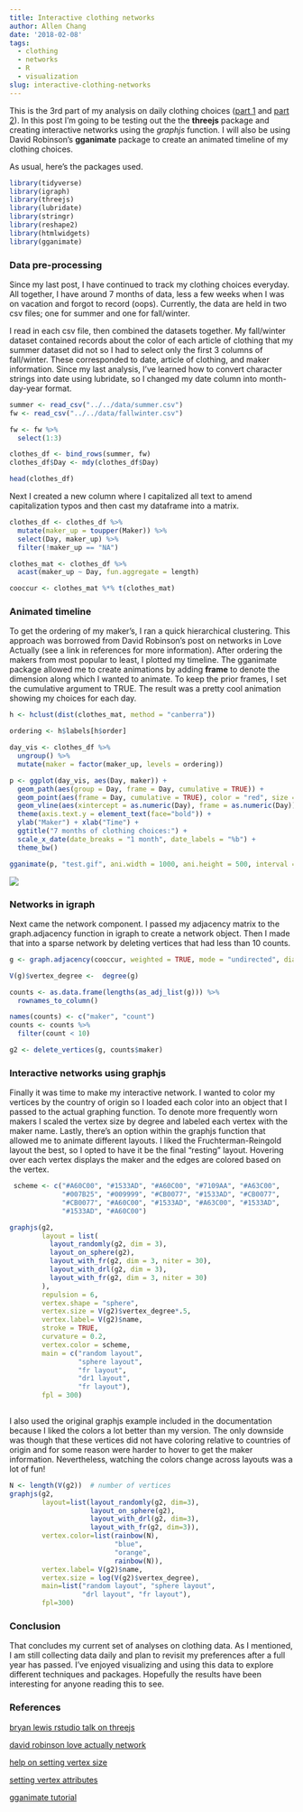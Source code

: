 ```yaml
---
title: Interactive clothing networks
author: Allen Chang
date: '2018-02-08'
tags:
  - clothing
  - networks
  - R
  - visualization
slug: interactive-clothing-networks
---
```


This is the 3rd part of my analysis on daily clothing choices ([part 1](https://functionallydefined.netlify.com/posts/daily_wear/) and [part 2](https://functionallydefined.netlify.com/posts/daily_clothing_network/)). In this post I'm going to be testing out the the **threejs** package and creating interactive networks using the *graphjs* function. I will also be using David Robinson's **gganimate** package to create an animated timeline of my clothing choices. 

As usual, here's the packages used. 

```r
library(tidyverse)
library(igraph)
library(threejs)
library(lubridate)
library(stringr)
library(reshape2)
library(htmlwidgets)
library(gganimate)
```

### Data pre-processing

Since my last post, I have continued to track my clothing choices everyday. All together, I have around 7 months of data, less a few weeks when I was on vacation and forgot to record (oops). Currently, the data are held in two csv files; one for summer and one for fall/winter. 

I read in each csv file, then combined the datasets together. My fall/winter dataset contained records about the color of each article of clothing that my summer dataset did not so I had to select only the first 3 columns of fall/winter. These corresponded to date, article of clothing, and maker information. Since my last analysis, I've learned how to convert character strings into date using lubridate, so I changed my date column into month-day-year format. 

```r
summer <- read_csv("../../data/summer.csv")
fw <- read_csv("../../data/fallwinter.csv")

fw <- fw %>%
  select(1:3)

clothes_df <- bind_rows(summer, fw)
clothes_df$Day <- mdy(clothes_df$Day)
```

```r
head(clothes_df)
```

Next I created a new column where I capitalized all text to amend capitalization typos and then cast my dataframe into a matrix. 

```r
clothes_df <- clothes_df %>%
  mutate(maker_up = toupper(Maker)) %>%
  select(Day, maker_up) %>%
  filter(!maker_up == "NA")

clothes_mat <- clothes_df %>%
  acast(maker_up ~ Day, fun.aggregate = length)

cooccur <- clothes_mat %*% t(clothes_mat)
```

### Animated timeline 

To get the ordering of my maker's, I ran a quick hierarchical clustering. This approach was borrowed from David Robinson's post on networks in Love Actually (see a link in references for more information). After ordering the makers from most popular to least, I plotted my timeline. The gganimate package allowed me to create animations by adding **frame** to denote the dimension along which I wanted to animate. To keep the prior frames, I set the cumulative argument to TRUE. The result was a pretty cool animation showing my choices for each day.

```r

h <- hclust(dist(clothes_mat, method = "canberra"))

ordering <- h$labels[h$order]

day_vis <- clothes_df %>%
  ungroup() %>%
  mutate(maker = factor(maker_up, levels = ordering)) 

p <- ggplot(day_vis, aes(Day, maker)) +
  geom_path(aes(group = Day, frame = Day, cumulative = TRUE)) +
  geom_point(aes(frame = Day, cumulative = TRUE), color = "red", size = 1) +
  geom_vline(aes(xintercept = as.numeric(Day), frame = as.numeric(Day)), lty = 2, color = "black") +
  theme(axis.text.y = element_text(face="bold")) + 
  ylab("Maker") + xlab("Time") +
  ggtitle("7 months of clothing choices:") +
  scale_x_date(date_breaks = "1 month", date_labels = "%b") +
  theme_bw()

gganimate(p, "test.gif", ani.width = 1000, ani.height = 500, interval = 0.3)
```

![](../../static/images/timeline.gif)

### Networks in igraph

Next came the network component. I passed my adjacency matrix to the graph.adjacency function in igraph to create a network object. Then I made that into a sparse network by deleting vertices that had less than 10 counts. 

```r
g <- graph.adjacency(cooccur, weighted = TRUE, mode = "undirected", diag = FALSE)

V(g)$vertex_degree <-  degree(g)

counts <- as.data.frame(lengths(as_adj_list(g))) %>%
  rownames_to_column()

names(counts) <- c("maker", "count")
counts <- counts %>%
  filter(count < 10)

g2 <- delete_vertices(g, counts$maker)
```

### Interactive networks using graphjs

Finally it was time to make my interactive network. I wanted to color my vertices by the country of origin so I loaded each color into an object that I passed to the actual graphing function. To denote more frequently worn makers I scaled the vertex size by degree and labeled each vertex with the maker name. Lastly, there's an option within the graphjs function that allowed me to animate different layouts. I liked the Fruchterman-Reingold layout the best, so I opted to have it be the final "resting" layout. Hovering over each vertex displays the maker and the edges are colored based on the vertex. 

```r
 scheme <- c("#A60C00", "#1533AD", "#A60C00", "#7109AA", "#A63C00",
             "#007B25", "#009999", "#CB0077", "#1533AD", "#CB0077",
             "#CB0077", "#A60C00", "#1533AD", "#A63C00", "#1533AD",
             "#1533AD", "#A60C00")

graphjs(g2, 
        layout = list(
          layout_randomly(g2, dim = 3),
          layout_on_sphere(g2),
          layout_with_fr(g2, dim = 3, niter = 30),
          layout_with_drl(g2, dim = 3),
          layout_with_fr(g2, dim = 3, niter = 30)
        ),
        repulsion = 6, 
        vertex.shape = "sphere",
        vertex.size = V(g2)$vertex_degree*.5,
        vertex.label= V(g2)$name,
        stroke = TRUE,
        curvature = 0.2,
        vertex.color = scheme,
        main = c("random layout",
                 "sphere layout",
                 "fr layout",
                 "dr1 layout",
                 "fr layout"),
        fpl = 300)
        
```

I also used the original graphjs example included in the documentation because I liked the colors a lot better than my version. The only downside was though that these vertices did not have coloring relative to countries of origin and for some reason were harder to hover to get the maker information. Nevertheless, watching the colors change across layouts was a lot of fun! 

```r
N <- length(V(g2))  # number of vertices
graphjs(g2,
        layout=list(layout_randomly(g2, dim=3),
                    layout_on_sphere(g2),
                    layout_with_drl(g2, dim=3),
                    layout_with_fr(g2, dim=3)),
        vertex.color=list(rainbow(N),
                          "blue",
                          "orange",
                          rainbow(N)),
        vertex.label= V(g2)$name,
        vertex.size = log(V(g2)$vertex_degree),
        main=list("random layout", "sphere layout",
                  "drl layout", "fr layout"),
        fpl=300)
```

### Conclusion

That concludes my current set of analyses on clothing data. As I mentioned, I am still collecting data daily and plan to revisit my preferences after a full year has passed. I've enjoyed visualizing and using this data to explore different techniques and packages. Hopefully the results have been interesting for anyone reading this to see.

### References

[bryan lewis rstudio talk on threejs](https://www.rstudio.com/resources/videos/interactive-network-visualization-with-threejs-and-r/)

[david robinson love actually network](http://varianceexplained.org/r/love-actually-network/)

[help on setting vertex size ](https://stackoverflow.com/questions/40181355/network-graph-using-r-node-size-based-on-number-of-connected-edges)

[setting vertex attributes](https://stackoverflow.com/questions/36851569/import-of-vertices-attributes-in-igraph-in-r)

[gganimate tutorial](http://paldhous.github.io/ucb/2016/dataviz/week14.html)
